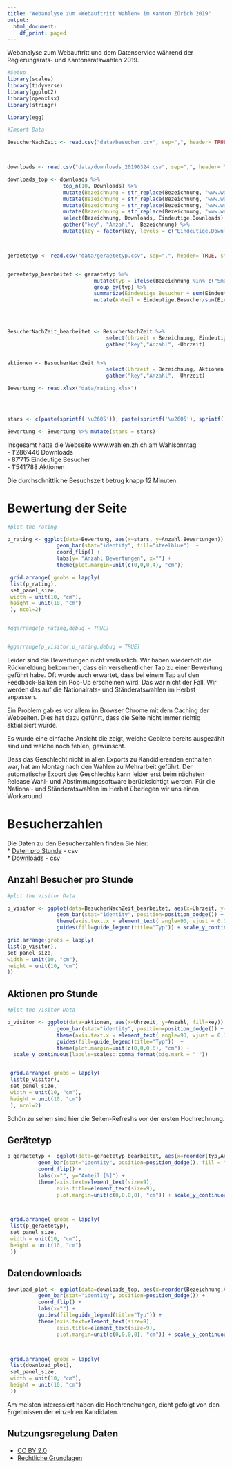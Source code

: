 ```yaml
---
title: "Webanalyse zum «Webauftritt Wahlen» im Kanton Zürich 2019"
output:
  html_document:
    df_print: paged
---
```


Webanalyse zum Webauftritt und dem Datenservice während der Regierungsrats- und Kantonsratswahlen 2019.

```r
#Setup
library(scales)
library(tidyverse)
library(ggplot2)
library(openxlsx)
library(stringr)

library(egg)


```

```r

#Import Data

BesucherNachZeit <- read.csv("data/besucher.csv", sep=",", header= TRUE, fill=TRUE)



downloads <- read.csv("data/downloads_20190324.csv", sep=",", header= TRUE, fill=TRUE, stringsAsFactors =FALSE)

downloads_top <- downloads %>% 
                  top_n(10, Downloads) %>% 
                  mutate(Bezeichnung = str_replace(Bezeichnung, "www.wahlen.zh.ch/wahlen2019/public/","")) %>%
                  mutate(Bezeichnung = str_replace(Bezeichnung, "www.wahlen.zh.ch/wahlen2019/intern/","")) %>%  
                  mutate(Bezeichnung = str_replace(Bezeichnung, "www.wahlen.zh.ch/wahlen2019/medien/","")) %>%
                  mutate(Bezeichnung = str_replace(Bezeichnung, "www.wahlen.zh.ch/krdaten_staatsarchiv/","")) %>% 
                  select(Bezeichnung, Downloads, Eindeutige.Downloads) %>% 
                  gather("key", "Anzahl", -Bezeichnung) %>% 
                  mutate(key = factor(key, levels = c("Eindeutige.Downloads" ,"Downloads" ))) 



geraetetyp <- read.csv("data/geraetetyp.csv", sep=",", header= TRUE, stringsAsFactors =FALSE)


geraetetyp_bearbeitet <- geraetetyp %>% 
                            mutate(typ = ifelse(Bezeichnung %in% c("Smartphone", "Desktop", "Tablet"), Bezeichnung, "Andere"))%>%
                            group_by(typ) %>% 
                            summarize(Eindeutige.Besucher = sum(Eindeutige.Besucher, na.rm =TRUE)) %>% 
                            mutate(Anteil = Eindeutige.Besucher/sum(Eindeutige.Besucher, na.rm =TRUE)*100)
                          
                            


BesucherNachZeit_bearbeitet <- BesucherNachZeit %>% 
                                select(Uhrzeit = Bezeichnung, Eindeutige.Besucher) %>% 
                                gather("key","Anzahl", -Uhrzeit) 


aktionen <- BesucherNachZeit %>% 
                                select(Uhrzeit = Bezeichnung, Aktionen) %>% 
                                gather("key","Anzahl", -Uhrzeit)

Bewertung <- read.xlsx("data/rating.xlsx")




stars <- c(paste(sprintf('\u2605')), paste(sprintf('\u2605'), sprintf('\u2605')),  paste(sprintf('\u2605'), sprintf('\u2605'), sprintf('\u2605')), paste(sprintf('\u2605'), sprintf('\u2605'), sprintf('\u2605'), sprintf('\u2605')), paste(sprintf('\u2605'), sprintf('\u2605'), sprintf('\u2605'), sprintf('\u2605') , sprintf('\u2605')) )

Bewertung <- Bewertung %>% mutate(stars = stars)

```
Insgesamt hatte die Webseite www.wahlen.zh.ch am Wahlsonntag  
- 1'286'446 Downloads  
- 87'715 Eindeutige Besucher   
- 1'541'788 Aktionen   
  
Die durchschnittliche Besuchszeit betrug knapp 12 Minuten. 


# Bewertung der Seite
```r
#plot the rating

p_rating <- ggplot(data=Bewertung, aes(x=stars, y=Anzahl.Bewertungen)) +
                geom_bar(stat="identity", fill="steelblue")  + 
                coord_flip() +  
                labs(y= "Anzahl Bewertungen", x="") +
                theme(plot.margin=unit(c(0,0,0,4), "cm")) 

 grid.arrange( grobs = lapply(
 list(p_rating),
 set_panel_size,
 width = unit(10, "cm"),
 height = unit(10, "cm")
 ), ncol=2) 


#ggarrange(p_rating,debug = TRUE)


#ggarrange(p_visitor,p_rating,debug = TRUE)
```
Leider sind die Bewertungen nicht verlässlich. Wir haben wiederholt die Rückmeldung bekommen, dass ein versehentlicher Tap zu einer Bewertung geführt habe. Oft wurde auch erwartet, dass bei einem Tap auf den Feedback-Balken ein Pop-Up erscheinen wird. Das war nicht der Fall. Wir werden das auf die Nationalrats- und Ständeratswahlen im Herbst anpassen. 

Ein Problem gab es vor allem im Browser Chrome mit dem Caching der Webseiten. Dies hat dazu geführt, dass die Seite nicht immer richtig aktialisiert wurde. 

Es wurde eine einfache Ansicht die zeigt, welche Gebiete bereits ausgezählt sind und welche noch fehlen, gewünscht. 

Dass das Geschlecht nicht in allen Exports zu Kandidierenden enthalten war, hat am Montag nach den Wahlen zu Mehrarbeit geführt. Der automatische Export des Geschlechts kann leider erst beim nächsten Release Wahl- und Abstimmungssoftware berücksichtigt werden. Für die National- und Ständeratswahlen im Herbst überlegen wir uns einen Workaround. 

# Besucherzahlen

Die Daten zu den Besucherzahlen finden Sie hier:  
* [Daten pro Stunde](data/besucher.csv) - csv  
* [Downloads](data/downloads_20190324.csv) - csv  


## Anzahl Besucher pro Stunde
```r

#plot the Visitor Data

p_visitor <- ggplot(data=BesucherNachZeit_bearbeitet, aes(x=Uhrzeit, y=Anzahl, fill=key)) +
                geom_bar(stat="identity", position=position_dodge()) + 
                theme(axis.text.x = element_text( angle=90, vjust = 0.3)) +
                guides(fill=guide_legend(title="Typ")) + scale_y_continuous(labels=scales::comma_format(big.mark = "'"))

grid.arrange(grobs = lapply(
list(p_visitor),
set_panel_size,
width = unit(10, "cm"),
height = unit(10, "cm")
)) 
```

## Aktionen pro Stunde
```r

#plot the Visitor Data

p_visitor <- ggplot(data=aktionen, aes(x=Uhrzeit, y=Anzahl, fill=key)) +
                geom_bar(stat="identity", position=position_dodge()) + 
                theme(axis.text.x = element_text( angle=90, vjust = 0.3)) +
                guides(fill=guide_legend(title="Typ"))  +
                theme(plot.margin=unit(c(0,0,0,6), "cm")) + 
  scale_y_continuous(labels=scales::comma_format(big.mark = "'"))


 grid.arrange( grobs = lapply(
 list(p_visitor),
 set_panel_size,
 width = unit(10, "cm"),
 height = unit(10, "cm")
 ), ncol=2) 

```
Schön zu sehen sind hier die Seiten-Refreshs vor der ersten Hochrechnung.

## Gerätetyp
```r

p_geraetetyp <- ggplot(data=geraetetyp_bearbeitet, aes(x=reorder(typ,Anteil), y=Anteil)) +
          geom_bar(stat="identity", position=position_dodge(), fill = "steelblue") + 
          coord_flip() + 
          labs(x="", y="Anteil [%]") + 
          theme(axis.text=element_text(size=9),
                axis.title=element_text(size=9),
                plot.margin=unit(c(0,0,0,0), "cm")) + scale_y_continuous(labels=scales::comma_format(big.mark = "'"))



 grid.arrange( grobs = lapply(
 list(p_geraetetyp),
 set_panel_size,
 width = unit(10, "cm"),
 height = unit(10, "cm")
 )) 


```

## Datendownloads
```r


download_plot <- ggplot(data=downloads_top, aes(x=reorder(Bezeichnung,Anzahl), y=Anzahl, fill =key)) +
          geom_bar(stat="identity", position=position_dodge()) + 
          coord_flip() + 
          labs(x="") + 
          guides(fill=guide_legend(title="Typ")) +
          theme(axis.text=element_text(size=9),
                axis.title=element_text(size=9),
                plot.margin=unit(c(0,0,0,0), "cm")) + scale_y_continuous(labels=scales::comma_format(big.mark = "'"))



 grid.arrange( grobs = lapply(
 list(download_plot),
 set_panel_size,
 width = unit(10, "cm"),
 height = unit(10, "cm")
 )) 
```

Am meisten interessiert haben die Hochrenchungen, dicht gefolgt von den Ergebnissen der einzelnen Kandidaten.

## Nutzungsregelung Daten
* [CC BY 2.0](https://creativecommons.org/licenses/by/2.0/)
* [Rechtliche Grundlagen](https://statistik.zh.ch/internet/justiz_inneres/statistik/de/ueber_uns/rechtliche_grundlagen/nutzungsregelungen.html)


